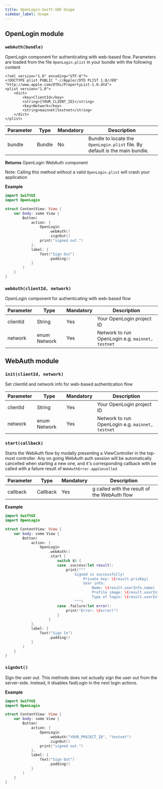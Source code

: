 ```yaml
---
title: OpenLogin-Swift-SDK Usage
sidebar_label: Usage
---
```

## OpenLogin module
### `webAuth(bundle)`
OpenLogin component for authenticating with web-based flow. Parameters are loaded from the file `OpenLogin.plist` in your bundle with the following content
 ```
 <?xml version="1.0" encoding="UTF-8"?>
 <!DOCTYPE plist PUBLIC "-//Apple//DTD PLIST 1.0//EN" "http://www.apple.com/DTDs/PropertyList-1.0.dtd">
 <plist version="1.0">
     <dict>
         <key>ClientId</key>
         <string>{YOUR_CLIENT_ID}</string>
         <key>Network</key>
         <string>mainnet|testnet</string>
     </dict>
 </plist>
 ```

| Parameter   | Type      | Mandatory | Description                                                                 |
| ----------- | --------- | --------- | --------------------------------------------------------------------------- |
| bundle      | Bundle    | No        | Bundle to locate the `OpenLogin.plist` file. By default is the main bundle. |

**Returns**
OpenLogin WebAuth component

Note: Calling this method without a valid `OpenLogin.plist` will crash your application

**Example**
```swift
import SwiftUI
import OpenLogin

struct ContentView: View {
    var body: some View {
        Button(
            action: {
                OpenLogin
                    .webAuth()
                    .signOut()
                print("signed out.")
            },
            label: {
                Text("Sign Out")
                    .padding()
            }
        )
    }
}
```

### `webAuth(clientId, network)`
OpenLogin component for authenticating with web-based flow

| Parameter   | Type         | Mandatory | Description                                      |
| ----------- | ------------ | --------- | ------------------------------------------------ |
| clientId    | String       | Yes       | Your OpenLogin project ID                        |
| network     | enum Network | Yes       | Network to run OpenLogin e.g. `mainnet, testnet` |

## WebAuth module

### `init(clientId, network)`
Set clientId and network info for web-based authentication flow

| Parameter   | Type         | Mandatory | Description                                      |
| ----------- | ------------ | --------- | ------------------------------------------------ |
| clientId    | String       | Yes       | Your OpenLogin project ID                        |
| network     | enum Network | Yes       | Network to run OpenLogin e.g. `mainnet, testnet` |

### `start(callback)`
Starts the WebAuth flow by modally presenting a ViewController in the top-most controller.
Any on going WebAuth auth session will be automatically cancelled when starting a new one, and it's corresponding callback with be called with a failure result of `WebAuthError.appCancelled`

| Parameter   | Type         | Mandatory | Description                                      |
| ----------- | ------------ | --------- | ------------------------------------------------ |
| callback    | Callback     | Yes       | g called with the result of the WebAuth flow                        |

**Example**
```swift
import SwiftUI
import OpenLogin

struct ContentView: View {
    var body: some View {
        Button(
            action: {
                OpenLogin
                    .webAuth()
                    .start {
                        switch $0 {
                        case .success(let result):
                            print("""
                                Signed in successfully!
                                    Private key: \(result.privKey)
                                    User info:
                                        Name: \(result.userInfo.name)
                                        Profile image: \(result.userInfo.profileImage ?? "N/A")
                                        Type of login: \(result.userInfo.typeOfLogin)
                                """)
                        case .failure(let error):
                            print("Error: \(error)")
                        }
                    }
            },
            label: {
                Text("Sign In")
                    .padding()
            }
        )
    }
}
```

### `signOut()`
Sign the user out. This methods does not actually sign the user out from the server-side. Instead, it disables fastLogin in the next login actions.

**Example**
```swift
import SwiftUI
import OpenLogin

struct ContentView: View {
    var body: some View {
        Button(
            action: {
                OpenLogin
                    .webAuth("YOUR_PROJECT_ID", "testnet")
                    .signOut()
                print("signed out.")
            },
            label: {
                Text("Sign Out")
                    .padding()
            }
        )
    }
}
```
